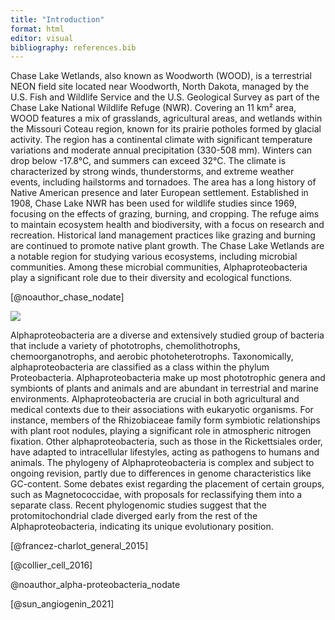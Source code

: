 ```yaml
---
title: "Introduction"
format: html
editor: visual
bibliography: references.bib
---
```


Chase Lake Wetlands, also known as Woodworth (WOOD), is a terrestrial NEON field site located near Woodworth, North Dakota, managed by the U.S. Fish and Wildlife Service and the U.S. Geological Survey as part of the Chase Lake National Wildlife Refuge (NWR). Covering an 11 km² area, WOOD features a mix of grasslands, agricultural areas, and wetlands within the Missouri Coteau region, known for its prairie potholes formed by glacial activity. The region has a continental climate with significant temperature variations and moderate annual precipitation (330-508 mm). Winters can drop below -17.8°C, and summers can exceed 32°C. The climate is characterized by strong winds, thunderstorms, and extreme weather events, including hailstorms and tornadoes. The area has a long history of Native American presence and later European settlement. Established in 1908, Chase Lake NWR has been used for wildlife studies since 1969, focusing on the effects of grazing, burning, and cropping. The refuge aims to maintain ecosystem health and biodiversity, with a focus on research and recreation. Historical land management practices like grazing and burning are continued to promote native plant growth. The Chase Lake Wetlands are a notable region for studying various ecosystems, including microbial communities. Among these microbial communities, Alphaproteobacteria play a significant role due to their diversity and ecological functions.

[@noauthor_chase_nodate]

![](images/Screen%20Shot%202024-05-16%20at%209.37.49%20AM.png)

Alphaproteobacteria are a diverse and extensively studied group of bacteria that include a variety of phototrophs, chemolithotrophs, chemoorganotrophs, and aerobic photoheterotrophs. Taxonomically, alphaproteobacteria are classified as a class within the phylum Proteobacteria. Alphaproteobacteria make up most phototrophic genera and symbionts of plants and animals and are abundant in terrestrial and marine environments. Alphaproteobacteria are crucial in both agricultural and medical contexts due to their associations with eukaryotic organisms. For instance, members of the Rhizobiaceae family form symbiotic relationships with plant root nodules, playing a significant role in atmospheric nitrogen fixation. Other alphaproteobacteria, such as those in the Rickettsiales order, have adapted to intracellular lifestyles, acting as pathogens to humans and animals. The phylogeny of Alphaproteobacteria is complex and subject to ongoing revision, partly due to differences in genome characteristics like GC-content. Some debates exist regarding the placement of certain groups, such as Magnetococcidae, with proposals for reclassifying them into a separate class. Recent phylogenomic studies suggest that the protomitochondrial clade diverged early from the rest of the Alphaproteobacteria, indicating its unique evolutionary position. 

[@francez-charlot_general_2015]

[@collier_cell_2016]

@noauthor_alpha-proteobacteria_nodate

[@sun_angiogenin_2021]

